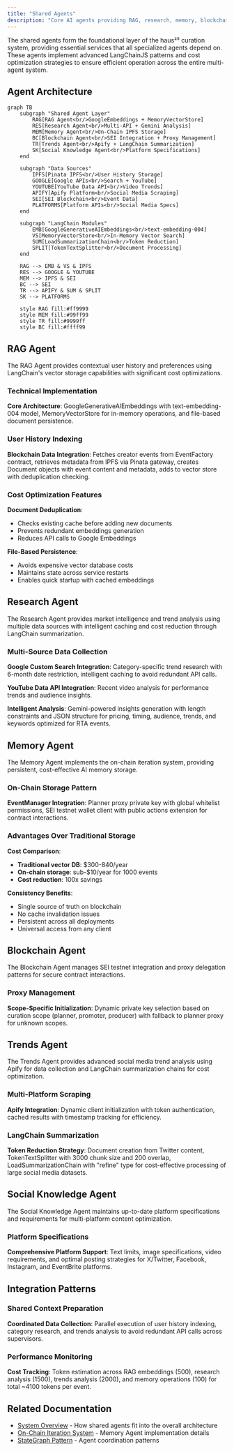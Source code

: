 ```yaml
---
title: "Shared Agents"
description: "Core AI agents providing RAG, research, memory, blockchain integration, and social platform expertise across all curation scopes."
---
```


The shared agents form the foundational layer of the haus²⁵ curation system, providing essential services that all specialized agents depend on. These agents implement advanced LangChainJS patterns and cost optimization strategies to ensure efficient operation across the entire multi-agent system.

## Agent Architecture

```mermaid
graph TB
    subgraph "Shared Agent Layer"
        RAG[RAG Agent<br/>GoogleEmbeddings + MemoryVectorStore]
        RES[Research Agent<br/>Multi-API + Gemini Analysis]
        MEM[Memory Agent<br/>On-Chain IPFS Storage]
        BC[Blockchain Agent<br/>SEI Integration + Proxy Management]
        TR[Trends Agent<br/>Apify + LangChain Summarization]
        SK[Social Knowledge Agent<br/>Platform Specifications]
    end
    
    subgraph "Data Sources"
        IPFS[Pinata IPFS<br/>User History Storage]
        GOOGLE[Google APIs<br/>Search + YouTube]
        YOUTUBE[YouTube Data API<br/>Video Trends]
        APIFY[Apify Platform<br/>Social Media Scraping]
        SEI[SEI Blockchain<br/>Event Data]
        PLATFORMS[Platform APIs<br/>Social Media Specs]
    end
    
    subgraph "LangChain Modules"
        EMB[GoogleGenerativeAIEmbeddings<br/>text-embedding-004]
        VS[MemoryVectorStore<br/>In-Memory Vector Search]
        SUM[LoadSummarizationChain<br/>Token Reduction]
        SPLIT[TokenTextSplitter<br/>Document Processing]
    end
    
    RAG --> EMB & VS & IPFS
    RES --> GOOGLE & YOUTUBE
    MEM --> IPFS & SEI
    BC --> SEI
    TR --> APIFY & SUM & SPLIT
    SK --> PLATFORMS
    
    style RAG fill:#ff9999
    style MEM fill:#99ff99
    style TR fill:#9999ff
    style BC fill:#ffff99
```

## RAG Agent

The RAG Agent provides contextual user history and preferences using LangChain's vector storage capabilities with significant cost optimizations.

### Technical Implementation

**Core Architecture**: GoogleGenerativeAIEmbeddings with text-embedding-004 model, MemoryVectorStore for in-memory operations, and file-based document persistence.

### User History Indexing

**Blockchain Data Integration**: Fetches creator events from EventFactory contract, retrieves metadata from IPFS via Pinata gateway, creates Document objects with event content and metadata, adds to vector store with deduplication checking.

### Cost Optimization Features

**Document Deduplication**:
- Checks existing cache before adding new documents
- Prevents redundant embeddings generation
- Reduces API calls to Google Embeddings

**File-Based Persistence**:
- Avoids expensive vector database costs
- Maintains state across service restarts
- Enables quick startup with cached embeddings

## Research Agent

The Research Agent provides market intelligence and trend analysis using multiple data sources with intelligent caching and cost reduction through LangChain summarization.

### Multi-Source Data Collection

**Google Custom Search Integration**: Category-specific trend research with 6-month date restriction, intelligent caching to avoid redundant API calls.

**YouTube Data API Integration**: Recent video analysis for performance trends and audience insights.

**Intelligent Analysis**: Gemini-powered insights generation with length constraints and JSON structure for pricing, timing, audience, trends, and keywords optimized for RTA events.

## Memory Agent

The Memory Agent implements the on-chain iteration system, providing persistent, cost-effective AI memory storage.

### On-Chain Storage Pattern

**EventManager Integration**: Planner proxy private key with global whitelist permissions, SEI testnet wallet client with public actions extension for contract interactions.

### Advantages Over Traditional Storage

**Cost Comparison**:
- **Traditional vector DB**: $300-840/year
- **On-chain storage**: sub-$10/year for 1000 events
- **Cost reduction**: 100x savings

**Consistency Benefits**:
- Single source of truth on blockchain
- No cache invalidation issues
- Persistent across all deployments
- Universal access from any client

## Blockchain Agent

The Blockchain Agent manages SEI testnet integration and proxy delegation patterns for secure contract interactions.

### Proxy Management

**Scope-Specific Initialization**: Dynamic private key selection based on curation scope (planner, promoter, producer) with fallback to planner proxy for unknown scopes.

## Trends Agent

The Trends Agent provides advanced social media trend analysis using Apify for data collection and LangChain summarization chains for cost optimization.

### Multi-Platform Scraping

**Apify Integration**: Dynamic client initialization with token authentication, cached results with timestamp tracking for efficiency.

### LangChain Summarization

**Token Reduction Strategy**: Document creation from Twitter content, TokenTextSplitter with 3000 chunk size and 200 overlap, LoadSummarizationChain with "refine" type for cost-effective processing of large social media datasets.

## Social Knowledge Agent

The Social Knowledge Agent maintains up-to-date platform specifications and requirements for multi-platform content optimization.

### Platform Specifications

**Comprehensive Platform Support**: Text limits, image specifications, video requirements, and optimal posting strategies for X/Twitter, Facebook, Instagram, and EventBrite platforms.

## Integration Patterns

### Shared Context Preparation

**Coordinated Data Collection**: Parallel execution of user history indexing, category research, and trends analysis to avoid redundant API calls across supervisors.

### Performance Monitoring

**Cost Tracking**: Token estimation across RAG embeddings (500), research analysis (1500), trends analysis (2000), and memory operations (100) for total ~4100 tokens per event.

## Related Documentation

- [System Overview](/curation/system-overview) - How shared agents fit into the overall architecture
- [On-Chain Iteration System](/curation/on-chain-iteration-system) - Memory Agent implementation details
- [StateGraph Pattern](/curation/stategraph-pattern) - Agent coordination patterns
